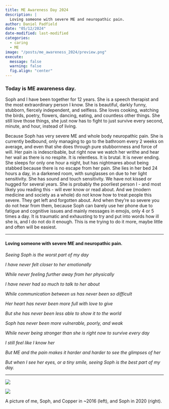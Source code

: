 ```yaml
---
title: ME Awareness Day 2024
description: | 
  Loving someone with severe ME and neuropathic pain.
author: Daniel Padfield
date: "05/12/2024"
date-modified: last-modified
categories: 
  - caring
  - ME
image: "/posts/me_awareness_2024/preview.png"
execute:
  message: false
  warning: false
  fig.align: "center"
---
```


### Today is ME awareness day.

Soph and I have been together for 12 years. She is a speech therapist and the most extraordinary person I know. She is beautiful, darkly funny, stubborn, fiercely independent, and selfless. She loves cooking, watching the birds, poetry, flowers, dancing, eating, and countless other things. She still love those things, she just now has to fight to just survive every second, minute, and hour, instead of living.

Because Soph has very severe ME and whole body neuropathic pain. She is currently bedbound, only managing to go to the bathroom every 2 weeks on average, and even that she does through pure stubbornness and force of will. Her pain is indescribable, but right now we watch her writhe and hear her wail as there is no respite. It is relentless. It is brutal. It is never ending. She sleeps for only one hour a night, but has nightmares about being stabbed because there is no escape from her pain. She lies in her bed 24 hours a day, in a darkened room, with sunglasses on due to her light sensitivity. She has sound and touch sensitivity. We have not kissed or hugged for several years. She is probably the poorliest person I - and most likely you reading this - will ever know or read about. And we (modern medicine and society as a whole) do not know how to treat people this severe. They get left and forgotten about. And when they’re so severe you do not hear from them, because Soph can barely use her phone due to fatigue and cognitive issues and mainly messages in emojis, only 4 or 5 times a day. It is traumatic and exhausting to try and put into words how ill she is, and I do not do it enough. This is me trying to do it more, maybe little and often will be easiest.

------------------------------------------------------------------------

#### Loving someone with severe ME and neuropathic pain.

*Seeing Soph is the worst part of my day*

*I have never felt closer to her emotionally*

*While never feeling further away from her physically*

*I have never had so much to talk to her about*

*While communication between us has never been so difficult*

*Her heart has never been more full with love to give*

*But she has never been less able to show it to the world*

*Soph has never been more vulnerable, poorly, and weak*

*While never being stronger than she is right now to survive every day*

*I still feel like I know her*

*But ME and the pain makes it harder and harder to see the glimpses of her*

*But when I see her eyes, or a tiny smile, seeing Soph is the best part of my day.*

------------------------------------------------------------------------

::: {#fig-soph layout-ncol="2"}
![](soph_1.jpg)

![](soph_2.jpeg)

A picture of me, Soph, and Copper in ~2016 (left), and Soph in 2020 (right).
:::

